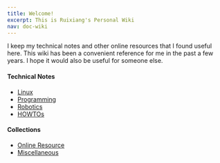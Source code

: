 ```yaml
---
title: Welcome!
excerpt: This is Ruixiang's Personal Wiki
nav: doc-wiki
---
```


I keep my technical notes and other online resources that I found useful here. This wiki has been a convenient reference for me in the past a few years. I hope it would also be useful for someone else.

#### Technical Notes

* [Linux](/docs/linux)
* [Programming](/docs/programming)
* [Robotics](/docs/robotics)
* [HOWTOs](/docs/howtos)

#### Collections

* [Online Resource](/docs/resource)
* [Miscellaneous](/docs/misc)